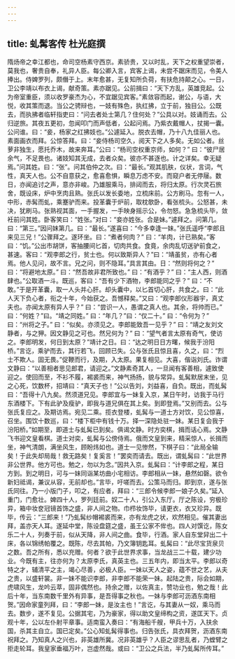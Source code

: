 ```yaml
---
---
---
```

title: 虬髯客传 杜光庭撰
---



隋炀帝之幸江都也，命司空杨素守西京。素骄贵，又以时乱，天下之权重望崇者，莫我也，奢贵自奉，礼异人臣。每公卿入言，宾客上谒，未尝不踞床而见，令美人捧出。侍婢罗列，颇僭于上。末年愈甚，无复知所负荷，有扶危持颠之心。一日，卫公李靖以布衣上谒，献奇策。素亦踞见。公前揖曰：“天下方乱，英雄竞起。公为帝室重臣，须以收罗豪杰为心，不宜踞见宾客。”素敛容而起，谢公，与语，大悦，收其策而退。当公之骋辩也，一妓有殊色，执红拂，立于前，独目公。公既去，而执拂者临轩指吏曰：“问去者处士第几？住何处？”公具以对。妓诵而去。公归逆旅。其夜五更初，忽闻叩门而声低者，公起问焉。乃紫衣戴帽人，扙揭一囊。公问谁。曰：“妾，杨家之红拂妓也。”公遽延入。脱衣去帽，乃十八九佳丽人也。素面画衣而拜。公惊答拜。曰：“妾侍杨司空久，阅天下之人多矣。无如公者。丝萝非独生，愿托乔木，故来奔耳。”公曰：“杨司空权重京师，如何？” 曰：“彼尸居余气，不足畏也。诸妓知其无成，去者众矣。彼亦不甚逐也。计之详矣。幸无疑焉。”问其姓。曰：“张”。问其伯仲之次。曰：“最长。”观其肌肤，仪状，言词，气性，真天人也。公不自意获之，愈喜愈惧，瞬息万虑不安。而窥户者无停屦。数日，亦闻追讨之声，意亦非峻。乃雄服乘马，排闼而去，将归太原。行次灵石旅舍，既设床，炉中烹肉且熟。张氏以发长委地，立梳床前。公方刷马。忽有一人，中形，赤髯而虬，乘蹇驴而来。投革囊于炉前，取枕欹卧，看张梳头。公怒甚，未决，犹刷马。张熟视其面，一手握发，一手映身摇示公，令勿怒。急急梳头毕，敛衽前问其姓。卧客笑曰：“姓张。”对曰：“妾亦姓张。合是妹。”遽拜之。问第几。曰：“第三。”因问妹第几。曰：“最长。”遂喜曰：“今多幸逢一妹。”张氏遥呼“李郎且来见三兄！”公骤拜之。遂环坐。曰：“煮者何肉？” 曰：“羊肉，计已熟矣。”客曰：“饥。”公出市胡饼，客抽腰间匕首，切肉共食。食竟，余肉乱切送驴前食之，甚速。客曰：“观李郎之行，贫士也。何以致斯异人？”曰：“靖虽贫，亦有心者焉。他人见问，故不言。兄之问，则不隐耳。”具言其由。日：“然则将何之？” 曰：“将避地太原。” 曰：“然吾故非君所致也。” 曰：“有酒乎？” 曰：“主人西，则酒肆也。”公取酒一斗。既巡，客曰：“吾有少下酒物，李郎能同之乎？” 曰：“不敢。”于是开革囊，取一人头并心肝。却头囊中，以匕首切心肝，共食之。曰：“此人天下负心者，衔之十年，今始获之。吾憾释矣。”又曰：“观李郎仪形器宇，真丈夫也。亦闻太原有异人乎？” 曰：“尝识一人，愚谓之真人也。其余，将帅而已。” 曰：“何姓？”曰。“靖之同姓。” 曰：“年几？”曰：“仅二十。” 曰：“令何为？” 曰：“州将之子。” 曰：“似矣。亦须见之。李郎能致吾一见乎？” 曰：“靖之友刘文静者，与之狎。因文静见之可也。然兄何为？” 曰：“望气者言太原有奇气，使访之。李郎明发，何日到太原？”靖计之日。曰：“达之明日日方曙，候我于汾阳桥。”言讫，乘驴而去，其行若飞，回顾已失。公与张氏且惊且喜，久之，曰：“烈士不欺人。固无畏。”促鞭而行，及期，入太原。果复相见。大喜，偕诣刘氏。诈谓文静曰：“以善相者思见郎君，请迎之。”文静素奇其人，一旦闻有客善相，遽致使迎之。使回而至，不衫不履，裼裘而来，神气扬扬，貌与常异。虬髯默居末坐，见之心死，饮数杯，招靖曰：“真天子也！”公以告刘，刘益喜，自负。既出，而虬髯曰：“吾得十八九矣。然须道兄见。李郎宜与一妹复入京，某日午时，访我于马行东酒楼下。下有此驴及瘦驴，即我与道兄俱在其上矣。到即登焉。”又别而去。公与张氏复应之。及期访焉。宛见二乘。揽衣登楼，虬髯与一道士方对饮，见公惊喜，召坐。围饮十数巡，曰：“楼下柜中有钱十万。择一深隐处驻一妹。某日复会我于汾阳桥。”如期至，即道士与虬髯已到矣。俱谒文静。时方奕棋，揖而话心焉。文静飞书迎文皇看棋。道士对奕，虬髯与公傍侍焉。俄而文皇到来，精采惊人，长揖而坐，神气清朗，满坐风生，顾盼炜如也。道士一见惨然，下棋子曰：“此局全输矣！于此失却局哉！救无路矣！复奚言！”罢奕而请去。既出，谓虬髯曰：“此世界非公世界。他方可也。勉之，勿以为念。”因共入京。虬髯曰：“计李郎之程，某日方到。到之明日，可与一妹同诣某坊曲小宅相访。李郎相从一妹，悬然如磬。欲令新妇祗谒，兼议从容，无前却也。”言毕，吁嗟而去。公策马而归。即到京，遂与张氏同往。乃一小版门子，叩之，有应者，拜曰：“三郎令候李郎一娘子久矣。”延入重门，门愈壮。婢四十人，罗列廷前。奴二十人，引公入东厅。厅之陈设，穷极珍异，箱中妆奁冠镜首饰之盛，非人间之物。巾栉妆饰毕，请更衣，衣又珍异。既毕，传云：“三郎来！”乃虬髯纱帽裼裘而来，亦有龙虎之状，欢然相见。催其妻出拜，盖亦天人耳。遂延中堂，陈设盘筵之盛，虽王公家不侔也。四人对馔讫，陈女乐二十人，列奏于前，似从天降，非人间之曲。食毕，行酒。家人自东堂舁出二十床，各以锦绣帕覆之。既陈，尽去其帕，乃文簿钥匙耳。虬髯曰：“此尽宝货泉贝之数。吾之所有，悉以充赠。何者？欲于此世界求事，当龙战三二十载，建少功业。今既有主，往亦何为？太原李氏，真英主也。三五年内，即当太平。李郎以奇特之才，辅清平之主，竭心尽善，必极人臣。一妹以天人之姿，蕴不世之艺，从夫之贵，以盛轩裳。非一妹不能识李郎，非李郎不能荣一妹。起陆之贵，际会如期，虎啸风生，龙吟云萃，固非偶然也。持余之赠，以佐真主，赞功业也，勉之哉！此后十年，当东南数千里外有异事，是吾得事之秋也。一妹与李郎可沥酒东南相贺。”因命家童列拜，曰：“李郎一妹，是汝主也！”言讫，与其妻从一奴，乘马而去。数步，遂不复见。公据其宅，乃为豪家，得以助文皇缔构之资，遂匡天下。贞观十年，公以左仆射平章事。适南蛮入奏曰：“有海船千艘，甲兵十万，入扶余国，杀其主自立。国已定矣。”公心知虬髯得事也。归告张氏，具衣拜贺，沥酒东南祝拜之。乃知真人之兴也，非英雄所冀。况非英雄乎？人臣之谬思乱者，乃螳臂之拒走轮耳。我皇家垂福万叶，岂虚然哉。或曰：“卫公之兵法，半乃虬髯所传耳。”